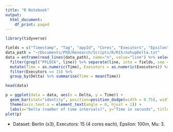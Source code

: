 ```yaml
---
title: "R Notebook"
output:
  html_document:
    df_print: paged
---
```


```r
library(tidyverse)
```


```r
fields = c("Timestamp", "Tag", "appId", "Cores", "Executors", "Epsilon", "Mu", "Delta", "Time", "Load")
data_path = "~/Documents/PhD/Research/Scripts/R/R15/nohupDelta.txt"
data = enframe(read_lines(data_path), name="n", value="line") %>% select(line) %>% 
  filter(grepl("PFLOCK", line)) %>% separate(line, into = fields, sep = "\\|") %>%
  mutate(Time = as.numeric(Time), Executors = as.numeric(Executors)) %>%
  filter(Executors == 15) %>%
  group_by(Delta) %>% summarise(Time = mean(Time)) 

head(data)
```

```r
p = ggplot(data = data, aes(x = Delta, y = Time)) +
  geom_bar(stat="identity", position=position_dodge(width = 0.75), width = 0.7) + 
  theme(axis.text.x = element_text(angle = 0, hjust = 1)) +
  labs(x="Delta (number of time intervals)", y="Time in seconds", title="Execution time after variying Delta parameter") 
plot(p)
```

* Dataset: Berlin (x3), Executors: 15 (4 cores each), Epsilon: 100m, Mu: 3.
